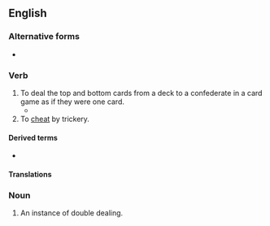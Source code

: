 {{also|double-deal}}
==English==

===Alternative forms===
* {{l|en|double-deal}}

===Verb===
{{en-verb|double deals|double dealing|double dealt}}

# To deal the top and bottom cards from a deck to a confederate in a card game as if they were one card.
#* {{quote-text|en|year=2003|author=Bill Brooks|title=Law for Hire|page=102|passage=Barely looking up from his smooth hands and the cards they held, the gambler said, “You're not a good enough cardplayer I'd have to '''double deal''' you."}}
# To [[cheat]] by trickery.

====Derived terms====
* {{l|en|double-dealer}}

====Translations====
{{trans-top|to deal the top and bottom cards from a deck}}
{{trans-mid}}
{{trans-bottom}}

===Noun===
{{en-noun}}

# An instance of double dealing.
